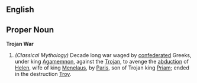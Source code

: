 ==English==

==Proper Noun==
'''Trojan War'''
{{wikipedia}}
#''(Classical Mythology)'' Decade long war waged by [[confederated]] Greeks, under king [[Agamemnon]], against the [[Trojan]], to avenge the [[abduction]] of [[Helen]], wife of king [[Menelaus]], by [[Paris]], son of Trojan king [[Priam]]; ended in the destruction [[Troy]].